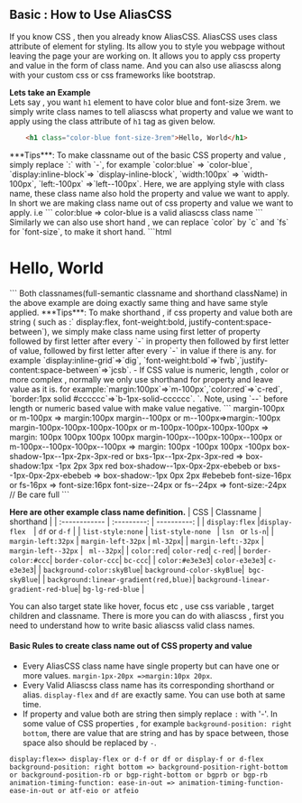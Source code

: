 
## Basic : How to Use AliasCSS
If you know CSS , then you already know AliasCSS. AliasCSS uses class attribute of  element for styling.
Its allow you to style you webpage without leaving the page your are working on. It allows you to apply css property 
and value in the form of class name. And you can also use aliascss along with your custom css or css frameworks like bootstrap.



**Lets take an Example**\
Lets say , you want ` h1 ` element to have color  blue and font-size 3rem. we simply write class names to tell aliascss what property and value we want to
apply using the class attribute of `h1` tag as given below. 
```html
    <h1 class="color-blue font-size-3rem">Hello, World</h1>
```    

<Callout type="info" emoji="💡">
 ***Tips***: To make classname out of the basic  CSS property and value , simply replace `:` with `-`, for example `color:blue` => `color-blue`, `display:inline-block`=> `display-inline-block`, `width:100px` => `width-100px`, `left:-100px` =>`left--100px`.
</Callout>
Here, we are applying style with class name, these class name also hold the property and value we want to apply. In short we are making class name out of css property and value we want to apply.
i.e 
```
    color:blue  => color-blue is a valid aliascss class name
```
Similarly we can also use short hand , we can replace `color` by `c` and `fs` for `font-size`, to make it short hand.
```html
    <h1 class="c-blue fs-3rem">Hello, World</h1>
```  
Both classnames(full-semantic classname and shorthand className) in the above example are doing exactly same thing and have same style applied.
<Callout type="info" emoji="💡">
 ***Tips***: To make shorthand , if css property  and value both are string ( such as :` display:flex, font-weight:bold, justify-content:space-between`), we simply make class name 
 using first letter of property followed by first letter after every `-` in property then followed by first letter of value, followed by first letter after every `-` in value if there is any.
 for example `display:inline-grid`=>`dig`, `font-weight:bold`=>`fwb`,`justify-content:space-between`=>`jcsb`.
 - If CSS value is numeric, length , color or more complex , normally we only use shorthand for property and leave value as it is.
 for example:`margin:100px`=>`m-100px`,`color:red`=>`c-red`, `border:1px solid #cccccc`=>`b-1px-solid-cccccc`.
`.
</Callout>

<Callout type="info" emoji="💡">
 Note, using `--` before length or numeric based value with make value negative.
 ```
 margin-100px or m-100px => margin:100px
 margin--100px or m--100px=>margin:-100px
 margin-100px-100px-100px-100px or m-100px-100px-100px-100px => margin: 100px 100px 100px 100px
 margin-100px--100px-100px--100px or m-100px--100px-100px--100px => margin: 100px -100px 100px -100px
 box-shadow-1px--1px-2px-3px-red or bxs-1px--1px-2px-3px-red  => box-shadow:1px -1px 2px 3px red
 box-shadow--1px-0px-2px-ebebeb or bxs--1px-0px-2px-ebebeb => box-shadow:-1px 0px 2px #ebebeb
 font-size-16px or fs-16px => font-size:16px
 font-size--24px or fs--24px => font-size:-24px // Be care full
 ```
</Callout>


**Here are other example  class name definition.**
| CSS           | Classname | shorthand |
| :------------ | :---------: | ----------: |
| `display:flex`  |`display-flex  `| `df` or `d-f`         |
| `list-style:none`     |   `list-style-none `  |    `lsn ` or `ls-n`|
| `margin-left:32px` | `margin-left-32px`            |   `ml-32px`|
| `margin-left:-32px` | `margin-left--32px`            |  ` ml--32px`|
| `color:red`| `color-red`| `c-red`|
| `border-color:#ccc`| `border-color-ccc`| `bc-ccc`|
| `color:#e3e3e3`| `color-e3e3e3`| `c-e3e3e3`|
| `background-color:skyBlue`| `background-color-skyBlue`|` bgc-skyBlue`|
| `background:linear-gradient(red,blue)`| `background-linear-gradient-red-blue`| `bg-lg-red-blue` |


<Callout type="info" emoji="ℹ️">
  You can also target state like hover, focus etc , use css variable , target children and classname. There is more you can do with aliascss , 
   first you need to understand how to write basic aliascss valid class names.
</Callout>

#### Basic Rules to create class name out of CSS property and value


- Every AliasCSS class name have single property but can have one or  more values. `margin-1px-20px =>margin:10px 20px`.
- Every Valid Aliascss class name has its corresponding shorthand or alias. `display-flex` and `df` are exactly same. You can use both at same time.
- If property and value both are string then simply replace `:` with '-'. In some value of CSS properties , for example `background-position: right bottom`, 
there are value that are string and has by space between, those space also should be replaced by `-`.
```
display:flex=> display-flex or d-f or df or display-f or d-flex
background-position: right bottom => background-position-right-bottom or background-position-rb or bgp-right-bottom or bgprb or bgp-rb
animation-timing-function: ease-in-out => animation-timing-function-ease-in-out or atf-eio or atfeio 
```
  

